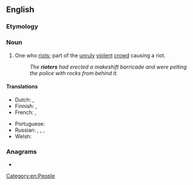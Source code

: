 ==English==

===Etymology===
{{af|en|riot|-er}}

===Noun===
{{en-noun}}

# One who [[riot]]s; part of the [[unruly]] [[violent]] [[crowd]] causing a riot.
#: ''The '''rioters''' had erected a makeshift barricade and were pelting the police with rocks from behind it.''

====Translations====
{{trans-top|one who riots}}
* Dutch: {{t+|nl|relschopper|m}}, {{t|nl|oproermaker|m}}
* Finnish: {{t+|fi|mellakoitsija}}, {{t+|fi|mellakoija}}
* French: {{t+|fr|émeutier|m}}, {{t+|fr|émeutière|f}}
{{trans-mid}}
* Portuguese: {{t|pt|baderneiro|m}}
* Russian: {{t+|ru|бунтовщи́к|m}}, {{t+|ru|повста́нец|m}}, {{t+|ru|мяте́жник|m}}, {{t+|ru|бунта́рь|m}}
* Welsh: {{t+|cy|terfysgwr|m}}
{{trans-bottom}}

===Anagrams===
* {{anagrams|en|a=eiorrt|Terrio}}

[[Category:en:People]]